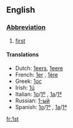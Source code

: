==English==

===[[Abbreviation]]===
# [[first]]

====Translations====
*Dutch: [[1eers]], [[1eere]]
*French: [[1er]] {{m}}, [[1ère]] {{f}}
*Greek: [[1ος]]
*Irish: [[1ú]]
*Italian: [[1o]]/[[1º]] {{m}}, [[1a]]/[[1ª]] {{f}}
*Russian: [[1-ый]]
*Spanish: [[1o]]/[[1º]] {{m}}, [[1a]]/[[1ª]] {{f}}

[[fr:1st]]